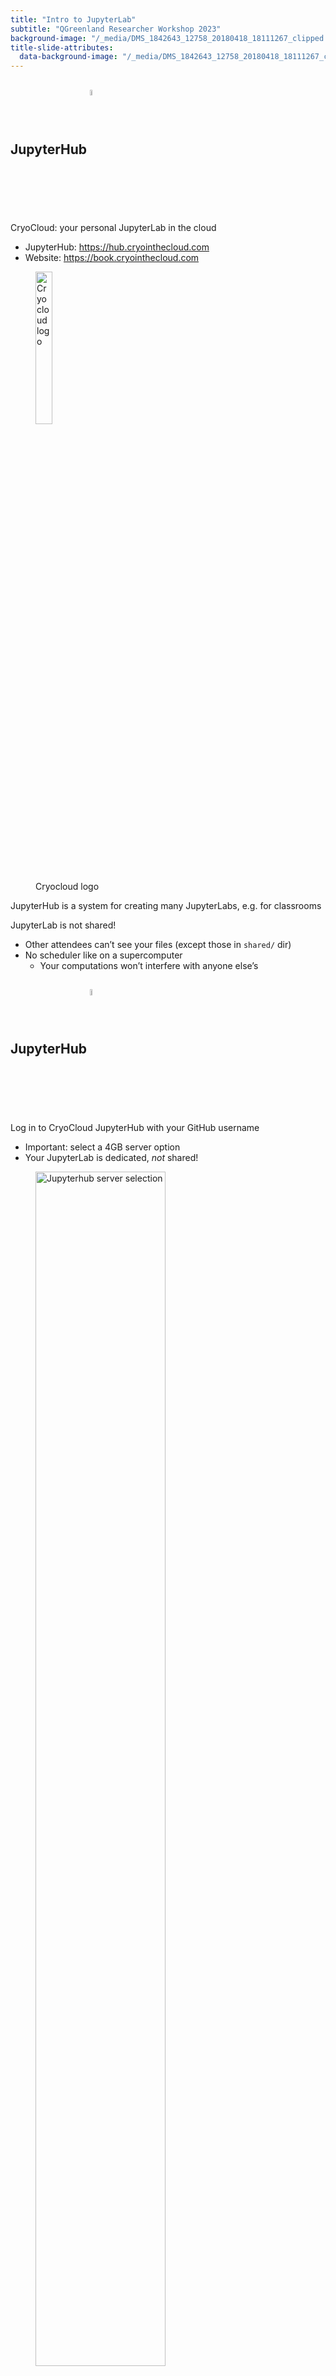 ```yaml
---
title: "Intro to JupyterLab"
subtitle: "QGreenland Researcher Workshop 2023"
background-image: "/_media/DMS_1842643_12758_20180418_18111267_clipped.jpg"
title-slide-attributes:
  data-background-image: "/_media/DMS_1842643_12758_20180418_18111267_clipped.jpg"
---
```


## JupyterHub ![](/_media/jupyterhub_icon.png){width="5%" style="vertical-align:middle"}

CryoCloud: your personal JupyterLab in the cloud

* JupyterHub: <https://hub.cryointhecloud.com>
* Website: <https://book.cryointhecloud.com>

![Cryocloud logo](/_media/cryocloud_logo.png){width="25%"}


::: {.notes}
JupyterHub is a system for creating many JupyterLabs, e.g. for classrooms

JupyterLab is not shared!

* Other attendees can't see your files (except those in `shared/` dir)
* No scheduler like on a supercomputer
    * Your computations won't interfere with anyone else's
:::

## JupyterHub ![](/_media/jupyterhub_icon.png){width="5%" style="vertical-align:middle"}

Log in to CryoCloud JupyterHub with your GitHub username

* Important: select a 4GB server option
* Your JupyterLab is dedicated, _not_ shared!

![Jupyterhub server selection](/_media/jupyterhub_server_selection.png){width="70%"}

:::{.notes}
We encourage users to start with the 4GB RAM option to start. If individuals run
into memory issues working with a dataset during the workshop, trying the 8GB
option is reasonable.
:::

#

![JupyterLab](/_media/jupyterlab.png)

:::{.notes}
Show what the CryoCloud Jupyterlab looks like after signing in and selecting a
server.
:::


# What can I do in my JupyterLab?

💻 Almost anything you can do on your personal computer!

👪 JupyterLab is a human-friendly interface to computation resources.

![JupyterLab logo](/_media/jupyterlab_about_logo.png)

:::{.notes}
The JupyterLab logo is a screenshot from JupyterLab's "Help -> About JupyterLab"
pop-up in CryoCloud.
:::


## File browser ![](/_media/jupyterlab_file_browser_icon.png){width="3%" style="vertical-align:middle"}
:::::: {.columns}

::: {.column}
* Drag & drop from your desktop
* Open many types of files and get a useful display
    * CSV will display as table
    * GeoJSON will display on a map
    * Images will open with an image viewer
:::

::: {.column}
![JupyterLab file browser](/_media/jupyter_lab_file_browser.png)
:::

::::::

## Terminal ![](/_media/jupyterlab_terminal_icon.png){width=5% style="vertical-align:middle"}

* `conda install <package>`
* `mamba install <package>`
* Common GDAL/OGR utilities: `gdalinfo`, `ogrinfo`, etc.

![JupyterLab terminal](/_media/jupyterlab_terminal.png)

::: {.notes}
Conda and Mamba are already installed, and a `notebook` environment is pre-created. Use
`conda`/`mamba` commands to install Python dependencies into the `notebook` environment.
:::


## Desktop ![](/_media/jupyterlab_desktop_icon.png){width=5% style="vertical-align:middle"}

![Desktop](/_media/jupyterlab_desktop.png)

## Desktop ![](/_media/jupyterlab_desktop_icon.png){width=5% style="vertical-align:middle"}

On first launch, select "Use default config"

![Use default config](/_media/xfce_first_launch.png)


## Desktop: file browser

The "Home" icon on the desktop shows the same files as JupyterLab File Browser.

![Desktop file browser](/_media/jupyterlab_desktop_file_browser.png)

::: {.notes}
There's also a terminal emulator and other utilities often found in a desktop
GUI environment.
:::


## Desktop: QGIS and QGreenland

Can open QGreenland!

![Desktop file browser](/_media/jupyterlab_desktop_qgreenland.png)

::: {.notes}
Opening QGreenland should take ~2 minutes.

Do not use the logout function within the desktop, as this may make it difficult to get
back into your desktop.
:::


## Desktop: logging out
::: {.callout-warning}
Do not use "Logout" from the desktop environment!
:::

To close the desktop, just close the window/tab that the desktop environment is open in.

:::{.notes}
_TODO: add an image showing a "no" symbol over the logout menu?_
:::


## Jupyter Notebooks

:::::: {.columns}
::: {.column}
* A tool for [Literate Programming](https://en.wikipedia.org/wiki/Literate_programming)
    * Showing your work
    * Tracking provenance
    * Telling a story
    
* See also:
    * Quarto
    * JupyterBook
:::

::: {.column}
![Jupyter Notebook](/_media/jupyterlab_notebook.png)
:::
::::::

:::{.notes}
At this point, do a live demo of the `demo.ipynb` notebook.

When demoing the notebook, ensure that we narrate double-clicking markdown cells
to show the source of it. And also how to expand/collapse cells.
:::


# Log Out when done!

::: {.callout-important}
_At the end of each day, click `File > Log Out`_
:::

![Log Out](/_media/jupyterlab_log_out.png){width=40%}

::: {.notes}
Log out at the end of each day to save on cloud costs.

Any files you've created will remain next time you log in.
:::
